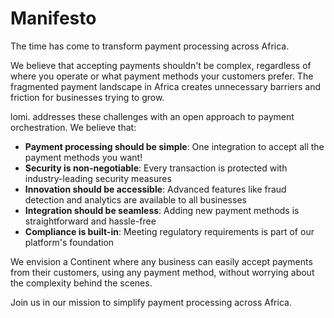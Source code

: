 # Manifesto

The time has come to transform payment processing across Africa.

We believe that accepting payments shouldn't be complex, regardless of where you operate or what payment methods your customers prefer. The fragmented payment landscape in Africa creates unnecessary barriers and friction for businesses trying to grow.

lomi. addresses these challenges with an open approach to payment orchestration. We believe that:

- **Payment processing should be simple**: One integration to accept all the payment methods you want!
- **Security is non-negotiable**: Every transaction is protected with industry-leading security measures
- **Innovation should be accessible**: Advanced features like fraud detection and analytics are available to all businesses
- **Integration should be seamless**: Adding new payment methods is straightforward and hassle-free
- **Compliance is built-in**: Meeting regulatory requirements is part of our platform's foundation

We envision a Continent where any business can easily accept payments from their customers, using any payment method, without worrying about the complexity behind the scenes.

Join us in our mission to simplify payment processing across Africa.